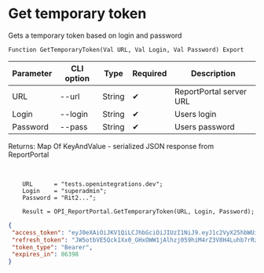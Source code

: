 ﻿---
sidebar_position: 1
description: Get temporary token and other functions to work with ReportPortal in the Open Integration Package, a free open-source integration library for 1C:Enterprise 8, OneScript and CLI
keywords: [1C, 1С, 1С:Enterprise, 1С:Enterprise 8.3, API, Integration, Services, Exchange, OneScript, CLI, ReportPortal]
---


# Get temporary token
 Gets a temporary token based on login and password



`Function GetTemporaryToken(Val URL, Val Login, Val Password) Export`

  | Parameter | CLI option | Type | Required | Description |
  |-|-|-|-|-|
  | URL | --url | String | &#x2714; | ReportPortal server URL |
  | Login | --login | String | &#x2714; | Users login |
  | Password | --pass | String | &#x2714; | Users password |

  
  Returns:  Map Of KeyAndValue - serialized JSON response from ReportPortal

<br/>




```bsl title="1C:Enterprise/OneScript code example"
    URL      = "tests.openintegrations.dev";
    Login    = "superadmin";
    Password = "Rit2...";

    Result = OPI_ReportPortal.GetTemporaryToken(URL, Login, Password);
```
 



```json title="Result"
{
 "access_token": "eyJ0eXAiOiJKV1QiLCJhbGciOiJIUzI1NiJ9.eyJ1c2VyX25hbWUiOiJzdXBlcmFkbWluIiwic2NvcGVzIjpbInVpIl0sImV4cCI6MTc1NzkzNzg4OCwiaWF0IjoxNzU3ODUxNDg4LCJqdGkiOiI2MTdmMmMzNy1jN2QzLTQ3MGItYTk4ZS1jMGMwODVhM2EwMWMiLCJhdXRob3JpdGllcyI6W3sicm9sZSI6IlJPTEVfQURNSU5JU1RSQVRPUiJ9XSwiY2xpZW50X2lkIjoidWkifQ.5mRe44m4PhbgfLEN1LFCBTGzYX42Fx3EG_Cj-4btmTw",
 "refresh_token": "JW5otbVE5Qck1Xx0_GHxOWW1jAlhzj059hiM4rZ3V8H4Luhb7rRzCsdUX6C2XTlTDqQ7iw-IzPteybnTZCKdMq7hPHHROHOOJ0wky5Nf7XApr88wKYDGF9Ey_K6kcpGv",
 "token_type": "Bearer",
 "expires_in": 86398
}
```
